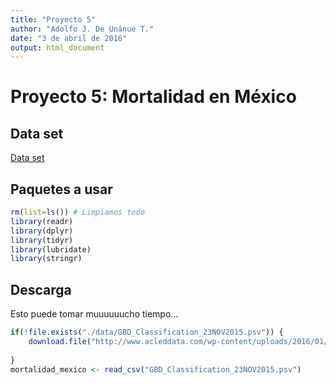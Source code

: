 ```yaml
---
title: "Proyecto 5"
author: "Adolfo J. De Unánue T."
date: "3 de abril de 2016"
output: html_document
---
```

# Proyecto 5: Mortalidad en México

## Data set

[Data set](https://www.dropbox.com/s/sp2gimo1oi6smz7/GBD_Classification_23NOV2015.psv?dl=0)


## Paquetes a usar

```r
rm(list=ls()) # Limpiamos todo
library(readr)
library(dplyr)
library(tidyr)
library(lubridate)
library(stringr)
```

## Descarga

Esto puede tomar muuuuuucho tiempo...

```r
if(!file.exists("./data/GBD_Classification_23NOV2015.psv")) {
    download.file("http://www.acleddata.com/wp-content/uploads/2016/01/ACLED-Version-6-All-Africa-1997-2015_csv_monadic.zip", "GBD_Classification_23NOV2015.psv", mode="w")
    
}
mortalidad_mexico <- read_csv("GBD_Classification_23NOV2015.psv")
```

